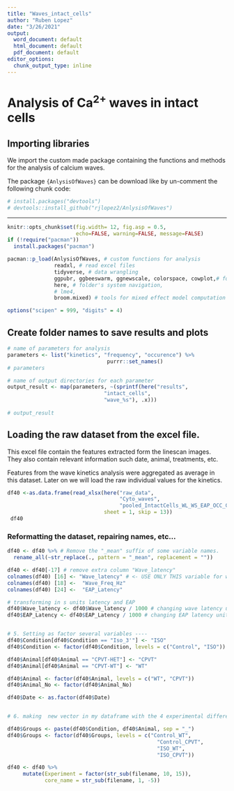 ```yaml
---
title: "Waves_intact_cells"
author: "Ruben Lopez"
date: "3/26/2021"
output:
  word_document: default
  html_document: default
  pdf_document: default
editor_options:
  chunk_output_type: inline
---
```


# Analysis of Ca^2+^ waves in intact cells

## Importing libraries

We import the custom made package containing the functions and methods for the analysis of calcium waves.

The package `{AnlysisOfWaves}` can be download like by un-comment the following chunk code:

``` .r
# install.packages("devtools")
# devtools::install_github("rjlopez2/AnlysisOfWaves")
```

------------------------------------------------------------------------

```r
knitr::opts_chunk$set(fig.width= 12, fig.asp = 0.5,
                      echo=FALSE, warning=FALSE, message=FALSE)
if (!require("pacman")) 
  install.packages("pacman")

pacman::p_load(AnlysisOfWaves, # custom functions for analysis
               readxl, # read excel files
               tidyverse, # data wrangling
               ggpubr, ggbeeswarm, ggnewscale, colorspace, cowplot,# for data visualization
               here, # folder's system navigation,
               # lme4, 
               broom.mixed) # tools for mixed effect model computation

options("scipen" = 999, "digits" = 4)

```

## Create folder names to save results and plots

```r
# name of parameters for analysis
parameters <- list("kinetics", "frequency", "occurence") %>% 
                                purrr::set_names()
# parameters

# name of output directories for each parameter
output_result <- map(parameters, ~(sprintf(here("results",
                               "intact_cells",
                               "wave_%s"), .x)))
   
# output_result
```

## Loading the raw dataset from the excel file.

This excel file contain the features extracted form the linescan images. They also contain relevant information such date, animal, treatments, etc.

Features from the wave kinetics analysis were aggregated as average in this dataset. Later on we will load the raw individual values for the kinetics.

```r

df40 <-as.data.frame(read_xlsx(here("raw_data", 
                                    "Cyto_waves",
                                    "pooled_IntactCells_WL_WS_EAP_OCC_CAFF.xlsx"),
                               sheet = 1, skip = 13))
 df40
```

### Reformatting the dataset, repairing names, etc...

```r

df40 <- df40 %>% # Remove the "_mean" suffix of some variable names.
  rename_all(~str_replace(., pattern = "_mean", replacement = ""))

df40 <- df40[-17] # remove extra column "Wave_latency"
colnames(df40) [16] <- "Wave_latency" # <- USE ONLY THIS variable for wave latency, since it's repeated
colnames(df40) [18] <-  "Wave_Freq_Hz"
colnames(df40) [24] <-  "EAP_Latency"

# transforming in s units latency and EAP
df40$Wave_latency <- df40$Wave_latency / 1000 # changing wave latency units from ms to seconds
df40$EAP_Latency <- df40$EAP_Latency / 1000 # changing EAP latency units from ms to seconds


# 5. Setting as factor several variables ----
df40$Condition[df40$Condition == "Iso_3'"] <- "ISO"
df40$Condition <- factor(df40$Condition, levels = c("Control", "ISO"))

df40$Animal[df40$Animal == "CPVT-HET"] <- "CPVT"
df40$Animal[df40$Animal == "CPVT-WT"] <- "WT"

df40$Animal <- factor(df40$Animal, levels = c("WT", "CPVT"))
df40$Animal_No <- factor(df40$Animal_No)

df40$Date <- as.factor(df40$Date)


# 6. making  new vector in my dataframe with the 4 experimental different groups 

df40$Groups <- paste(df40$Condition, df40$Animal, sep = "_")
df40$Groups <- factor(df40$Groups, levels = c("Control_WT", 
                                                "Control_CPVT",
                                                "ISO_WT",
                                                "ISO_CPVT"))

df40 <- df40 %>% 
     mutate(Experiment = factor(str_sub(filename, 10, 15)),
            core_name = str_sub(filename, 1, -5))
```
